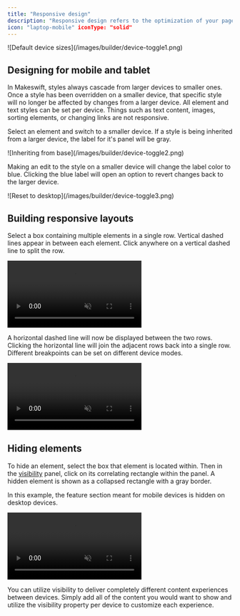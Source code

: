 ```yaml
---
title: "Responsive design"
description: "Responsive design refers to the optimization of your page designs for different screen sizes. You can switch device modes at the top center of the page builder browser bar to switch into that breakpoint."
icon: "laptop-mobile" iconType: "solid"
---
```


<Frame>![Default device sizes](/images/builder/device-toggle1.png)</Frame>

## Designing for mobile and tablet

In Makeswift, styles always cascade from larger devices to smaller ones. Once a style has been overridden on a smaller device, that specific style will no longer be affected by changes from a larger device. All element and text styles can be set per device. Things such as text content, images, sorting elements, or changing links are not responsive.

Select an element and switch to a smaller device. If a style is being inherited from a larger device, the label for it's panel will be gray.

<Frame>![Inheriting from base](/images/builder/device-toggle2.png)</Frame>

Making an edit to the style on a smaller device will change the label color to blue. Clicking the blue label will open an option to revert changes back to the larger device.

<Frame>![Reset to desktop](/images/builder/device-toggle3.png)</Frame>

## Building responsive layouts

Select a box containing multiple elements in a single row. Vertical dashed lines appear in between each element. Click anywhere on a vertical dashed line to split the row.

<Frame>
  <video
    autoPlay
    muted
    loop
    playsInline
    title="Splitting rows into columns"
    className="w-full aspect-video"
    src="/images/builder/splitting-rows-into-columns.mp4"
  ></video>
</Frame>

A horizontal dashed line will now be displayed between the two rows. Clicking the horizontal line will join the adjacent rows back into a single row. Different breakpoints can be set on different device modes.

<Frame>
  <video
    autoPlay
    muted
    loop
    playsInline
    title="Splitting columns into rows"
    className="w-full aspect-video"
    src="/images/builder/splitting-columns-into-rows.mp4"
  ></video>
</Frame>

## Hiding elements

To hide an element, select the box that element is located within. Then in the [visibility](/product/component/property-controls/visibility) panel, click on its correlating rectangle within the panel. A hidden element is shown as a collapsed rectangle with a gray border.

In this example, the feature section meant for mobile devices is hidden on desktop devices.

<Frame>
  <video
    autoPlay
    muted
    loop
    playsInline
    title="Hide mobile feature on desktop"
    className="w-full aspect-video"
    src="/images/property-panels/visibility-hide-mobile-feature.mp4"
  ></video>
</Frame>

You can utilize visibility to deliver completely different content experiences between devices. Simply add all of the content you would want to show and utilize the visibility property per device to customize each experience.
